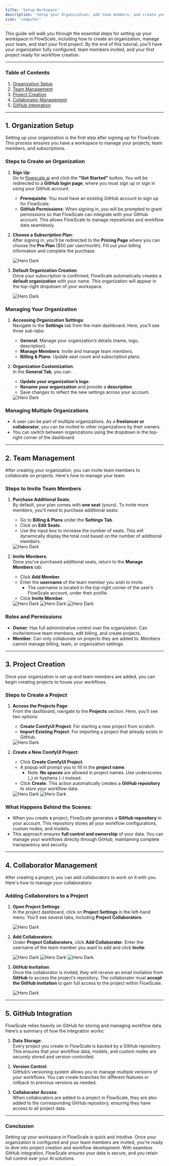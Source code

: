```yaml
---
title: 'Setup Workspace'
description: 'Setup your Organization, add team members, and create your first Project'
icon: 'computer'
---
```


This guide will walk you through the essential steps for setting up your workspace in FlowScale, including how to create an organization, manage your team, and start your first project. By the end of this tutorial, you'll have your organization fully configured, team members invited, and your first project ready for workflow creation.

---

### **Table of Contents**
1. [Organization Setup](#1-organization-setup)
2. [Team Management](#2-team-management)
3. [Project Creation](#3-project-creation)
4. [Collaborator Management](#4-collaborator-management)
5. [GitHub Integration](#5-github-integration)

---

## 1. **Organization Setup**

Setting up your organization is the first step after signing up for FlowScale. This process ensures you have a workspace to manage your projects, team members, and subscriptions.

### **Steps to Create an Organization**
1. **Sign Up**:  
   Go to [flowscale.ai](https://flowscale.ai) and click the **"Get Started"** button. You will be redirected to a **GitHub login page**, where you must sign up or sign in using your GitHub account.  
   - **Prerequisite**: You must have an existing GitHub account to sign up for FlowScale.
   - **GitHub Permissions**: When signing in, you will be prompted to grant permissions so that FlowScale can integrate with your GitHub account. This allows FlowScale to manage repositories and workflow data seamlessly.

2. **Choose a Subscription Plan**:  
   After signing in, you'll be redirected to the **Pricing Page** where you can choose the **Pro Plan** ($50 per user/month). Fill out your billing information and complete the purchase.

    <Frame caption="Select a Subscription Plan" style={{marginBottom: '10px'}}>
        <img
            className="block"
            src="/images/setup/buy-plan.png"
            alt="Hero Dark"
        />
    </Frame>

3. **Default Organization Creation**:  
   Once your subscription is confirmed, FlowScale automatically creates a **default organization** with your name. This organization will appear in the top-right dropdown of your workspace.

    <Frame caption="Default Organization" style={{marginBottom: '10px'}}>
        <img
            className="block"
            src="/images/setup/default-org.png"
            alt="Hero Dark"
        />
    </Frame>

### **Managing Your Organization**
1. **Accessing Organization Settings**:  
   Navigate to the **Settings** tab from the main dashboard. Here, you'll see three sub-tabs:  
   - **General**: Manage your organization’s details (name, logo, description).  
   - **Manage Members**: Invite and manage team members.  
   - **Billing & Plans**: Update seat count and subscription plans.

2. **Organization Customization**:  
   In the **General Tab**, you can:  
   - **Update your organization’s logo**.  
   - **Rename your organization** and provide a **description**.  
   - Save changes to reflect the new settings across your account.

    <Frame caption="Organization Settings -> General Tab" style={{marginBottom: '10px'}}>
        <img
            className="block"
            src="/images/setup/org-general-settings.png"
            alt="Hero Dark"
        />
    </Frame>

### **Managing Multiple Organizations**
- A user can be part of multiple organizations. As a **freelancer or collaborator**, you can be invited to other organizations by their owners.
- You can switch between organizations using the dropdown in the top-right corner of the dashboard.

---

## 2. **Team Management**

After creating your organization, you can invite team members to collaborate on projects. Here's how to manage your team:

### **Steps to Invite Team Members**
1. **Purchase Additional Seats**:  
   By default, your plan comes with **one seat** (yours). To invite more members, you'll need to purchase additional seats:  
   - Go to **Billing & Plans** under the **Settings Tab**.  
   - Click on **Edit Seats**.  
   - Use the input box to increase the number of seats. This will dynamically display the total cost based on the number of additional members.

    <Frame caption="Organization Settings -> Billing & Plans -> Edit Seats" style={{marginBottom: '10px'}}>
        <img
            className="block"
            src="/images/setup/org-seats.png"
            alt="Hero Dark"
        />
    </Frame>

2. **Invite Members**:  
   Once you've purchased additional seats, return to the **Manage Members** tab:  
   - Click **Add Member**.  
   - Enter the **username** of the team member you wish to invite.  
     - The username is located in the top-right corner of the user’s FlowScale account, under their profile.
   - Click **Invite Member**.  

    <Frame caption="Organization Settings -> Manage Members -> Add Member" style={{marginBottom: '10px'}}>
        <img
            className="block"
            src="/images/setup/org-add-member.png"
            alt="Hero Dark"
        />
    </Frame>
    <Frame caption="Provide Member's GitHub username" style={{marginBottom: '10px'}}>
        <img
            className="block"
            src="/images/setup/org-add-member-modal.png"
            alt="Hero Dark"
        />
    </Frame>
    <Frame caption="Member successfully added!" style={{marginBottom: '10px'}}>
        <img
            className="block"
            src="/images/setup/org-added-member.png"
            alt="Hero Dark"
        />
    </Frame>

### **Roles and Permissions**
- **Owner**: Has full administrative control over the organization. Can invite/remove team members, edit billing, and create projects.
- **Member**: Can only collaborate on projects they are added to. Members cannot manage billing, team, or organization settings.

---

## 3. **Project Creation**

Once your organization is set up and team members are added, you can begin creating projects to house your workflows.

### **Steps to Create a Project**
1. **Access the Projects Page**:  
   From the dashboard, navigate to the **Projects** section. Here, you’ll see two options:  
   - **Create ComfyUI Project**: For starting a new project from scratch.  
   - **Import Existing Project**: For importing a project that already exists in GitHub.

    <Frame caption="Get Started with Projects" style={{marginBottom: '10px'}}>
        <img
            className="block"
            src="/images/setup/empty-org.png"
            alt="Hero Dark"
        />
    </Frame>

2. **Create a New ComfyUI Project**:
   - Click **Create ComfyUI Project**.
   - A popup will prompt you to fill in the **project name**.  
     - Note: **No spaces** are allowed in project names. Use underscores (_) or hyphens (-) instead.
   - Click **Create**. This action automatically creates a **GitHub repository** to store your workflow data.

   <Frame caption="Create a Project" style={{marginBottom: '10px'}}>
        <img
            className="block"
            src="/images/setup/create-project-modal.png"
            alt="Hero Dark"
        />
    </Frame>
   <Frame caption="Project successfully created!" style={{marginBottom: '10px'}}>
        <img
            className="block"
            src="/images/setup/new-project.png"
            alt="Hero Dark"
        />
    </Frame>

### **What Happens Behind the Scenes**:
- When you create a project, FlowScale generates a **GitHub repository** in your account. This repository stores all your workflow configurations, custom nodes, and models.  
- This approach ensures **full control and ownership** of your data. You can manage your workflows directly through GitHub, maintaining complete transparency and security.

---

## 4. **Collaborator Management**

After creating a project, you can add collaborators to work on it with you. Here's how to manage your collaborators:

### **Adding Collaborators to a Project**
1. **Open Project Settings**:  
   In the project dashboard, click on **Project Settings** in the left-hand menu. You’ll see several tabs, including **Project Collaborators**.
   
   <Frame caption="Project Page -> Settings" style={{marginBottom: '10px'}}>
        <img
            className="block"
            src="/images/setup/collab-1.png"
            alt="Hero Dark"
        />
    </Frame>

2. **Add Collaborators**:  
   Under **Project Collaborators**, click **Add Collaborator**. Enter the username of the team member you want to add and click **Invite**.

   <Frame caption="Project Settings -> Add Collaborators" style={{marginBottom: '10px'}}>
        <img
            className="block"
            src="/images/setup/collab-2.png"
            alt="Hero Dark"
        />
    </Frame>
    <Frame caption="Project Settings -> Add Collaborators" style={{marginBottom: '10px'}}>
        <img
            className="block"
            src="/images/setup/collab-3.png"
            alt="Hero Dark"
        />
    </Frame>
    <Frame caption="Project Settings -> Add Collaborators" style={{marginBottom: '10px'}}>
        <img
            className="block"
            src="/images/setup/collab-4.png"
            alt="Hero Dark"
        />
    </Frame>

3. **GitHub Invitation**:  
   Once the collaborator is invited, they will receive an email invitation from **GitHub** to access the project’s repository. The collaborator must **accept the GitHub invitation** to gain full access to the project within FlowScale.

   <Frame caption="GitHub Collaborator Invitation" style={{marginBottom: '10px'}}>
        <img
            className="block"
            src="/images/setup/collab-invite.png"
            alt="Hero Dark"
        />
    </Frame>

---

## 5. **GitHub Integration**

FlowScale relies heavily on GitHub for storing and managing workflow data. Here’s a summary of how the integration works:

1. **Data Storage**:  
   Every project you create in FlowScale is backed by a GitHub repository. This ensures that your workflow data, models, and custom nodes are securely stored and version-controlled.

2. **Version Control**:  
   GitHub’s versioning system allows you to manage multiple versions of your workflows. You can create branches for different features or rollback to previous versions as needed.

3. **Collaborator Access**:  
   When collaborators are added to a project in FlowScale, they are also added to the corresponding GitHub repository, ensuring they have access to all project data.

---

### **Conclusion**

Setting up your workspace in FlowScale is quick and intuitive. Once your organization is configured and your team members are invited, you're ready to dive into project creation and workflow development. With seamless GitHub integration, FlowScale ensures your data is secure, and you retain full control over your AI solutions.